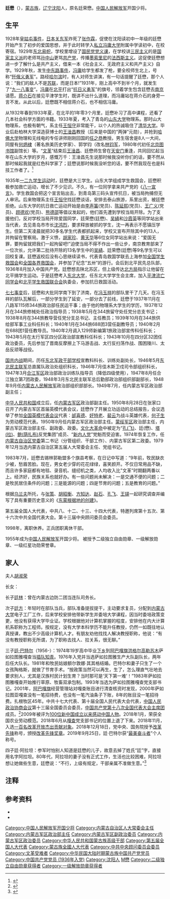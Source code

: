 '''廷懋'''（{{bd|1913年|10月|2004年|12月8日|catIdx=Ting廷}}），[[蒙古族|蒙古族]]，[[辽宁|辽宁]][[沈阳|沈阳]]人，原名廷荣懋。[[中国人民解放军|中国人民解放军]]开国少将。

==生平==
1928年[[皇姑屯事件|皇姑屯事件]]，[[日本|日本]][[关东军|关东军]]炸死了[[张作霖|张作霖]]，促使在沈阳读初中一年级的廷懋开始产生了初步的爱国思想，并于此时转学入[[私立冯庸大学|私立冯庸大学]]附属中学读初中，在校寄宿。1929年[[东北易帜|东北易帜]]，学校里增设了[[中國國民黨|国民党]][[党义|党义课]]，在学校讲[[三民主义|三民主义]]的是[[国家主义派|国家主义派]]的老师骂[[孫中山|孙中山]]更骂[[中国共产党|共产党]]，传播[[墨索里尼|墨索里尼]]的[[法西斯主义|法西斯主义]]。这促使廷懋想进一步了解什么是共产主义，借来一本《社会主义、无政府主义和共产主义》自学。1929年秋，发生[[中东路事件|中东路事件]]，[[冯庸|冯庸]]给学生都发了枪，要全校师生北上，号称“[[歼俄义勇军|歼俄义勇军]]”。路经[[哈尔滨市|哈尔滨]]时，有人对师生讲演，有一句话提醒了廷懋，那个人说：“我们的敌人不是[[苏联|苏联]]，而是日本!”1931年，刚上高中不到半个月，就发生了“[[九一八事变|九一八事变]]”。[[冯庸|冯庸]]在[[北平市|北平]]打出“[[抗日义勇军|抗日义勇军]]”的旗号，领着学生包含廷懋去[[南京市|南京]]请愿。[[蒋介石|蒋介石]]在接见平津学生时，既讲不出什么道理，而冯庸站在蒋介石的身旁一言不发。从此以后，廷懋既不相信蒋介石，也不相信冯庸。

从1932年春到1933年夏，在北平的1年零3个月里，廷懋补习了高中课程，还看了几本社会科学方面的书籍。1933年夏，考入了青岛的[[山东大学|山东大学]]物理系。那时山大物理系，也极有朝气，系主任[[王恒守|王恒守]]非常能干，以个人的热诚吸住了[[清华大学|清华大学]]。毕业后赴柏林大学深造获博士的[[王淦昌|王淦昌]]教授（后来是中国的“两弹”元勋），并抢到[[哈佛大学|哈佛大学]]物理和无线电的专任讲师刚刚回国的[[任之恭|任之恭]]教授。男生宿舍是8人一大间，同屋有[[何炳棣|何炳棣]]（著名旅美历史学家）、郭学钧（改名[[林钧军|林钧军]]，1980年代初任[[北京图书馆|北京图书馆]]副馆长）等。“[[文化大革命|文革]]”结束后[[王淦昌|王淦昌]]、廷懋师生曾在[[天安门|天安门]]重逢，共同回忆起当年在山东大学的岁月，感慨万千：王淦昌先生说那时候我没听你们的话，要不然从那时候起我就是红色科学家了；廷懋说那时候我没听您的话，要不然我现在也是科技工作者了。<ref>{{Cite web |url=http://www.scdjw.com.cn/portal.php?aid=9975&mod=view |title=谢仲元：“培养关心知识分子干部——纪念廷懋同志诞辰100周年”，《内蒙古日报》，2013-10-9 |access-date=2019-12-31 |archive-date=2020-10-15 |archive-url=https://web.archive.org/web/20201015180705/http://www.scdjw.com.cn/portal.php?aid=9975&mod=view }}</ref>

1935年[[一二九学生运动|一二九学生运动]]时，廷懋是大三学生。山东大学组成学生救国会，廷懋积极参加救亡运动，增长了不少见识。不久，有一位同学拿来共产党的《[[八一宣言|八一宣言]]》。学生救国会把这个宣言贴出去，到青岛第三码头宣传抗日，被当局拘捕但无人审讯。后来物理系主任[[王恒守|王恒守]]找廷懋谈话，安排去泰山旅游，系里出资，被廷懋拒绝。山东大学的抗日救亡运动开始是由[[李声簧|李声簧]](党员)、[[陈延熙|陈延熙]](党员)、[[王广义|王广义]](党员)、[[顾德欢|顾德欢]](党员)、[[熊德邵|熊德邵]]等倡议发起的，他们首先遭到学校当局开除。为了支援他们，反对学校当局开除爱国同学，廷荣懋(廷懋)、[[吴綪|吴綪]]和[[沙霞英|沙霞英]]等同学站出来当代表，去见青岛市市长[[沈鸿烈|沈鸿烈]]，要求释放被抓的学生，沈一再表示不愿镇压学生。但第二天凌晨就把30多名学生代表都抓起来，学校又宣布开除其中的13人，并拘留在警察局。激于义愤，[[胡家珍|胡家珍]]、[[黄天华|黄天华]]等6位女同学站出来说：“爱国无罪，要拘留就把我们一起拘留吧!”迫使当局不得不作出一些让步，南京教育部来了一位次长，允许第二批待开除的13名学生中的[[吴綪|吴綪]]、廷荣懋(廷懋)等9名学生可以回校复课。廷懋返校后没有心思继续读书，代表青岛救国学联去上海参加[[全国学生救国会|全国学生救国会]]和[[全国各界救国会|全国各界救国会]]，并参加了纪念“五卅”的游行。会后到北平民先总队部，1936年8月加入中国共产党。廷懋想去陕北苏区，但上级传达[[北方局|北方局]]指示让他留在北平搞学生运动。于是廷懋考入[[东北大学_(中国)|东北大学]]，任东北大学学生会主席，加入[[平津流亡同学会|平津流亡同学会]]和[[北平学生救国联合会|北平学生救国联合会]]执委会，参加抗日救国活动。

[[七七事变|七七事变]]后，廷懋和大批同学南下到了济南，在[[冯玉祥|冯玉祥]]的部队里干了几天。在冯玉祥的部队瓦解后，一部分学生到了延安，一部分去了前线，廷懋于1937年11月在八路军115师344旅政治部任民运干事；由于他的物理系大学生的学历，1937年12月在344旅修械处任政治指导员；1938年5月在344旅留守处任党分总支书记；1938年8月在344旅教导营任党分支总书记、主任教员；1939年10月在344旅供给部军事工业科任科长；1940年1月在344旅688团3营任副教导员；1940年2月在688团1营任教导员。1940年2月调入129师新编第1旅政治部宣传科任科长；1943年5月在太行军区四分区政治部宣教科任科长；1943年10月在四分区32团任政治委员，先后参加了晋南反摩擦上下马游击战、太行反扫荡作战、围困陵川、太岳反顽等战役。

[[国共内战|国共内战]]期间，历任[[东北军政干部学校|东北军政干部学校]]宣教科科长、训练处副处长，1946年5月[[东北民主联军|东北民主联军]]总直属队政治处组织科长，1946年7月佳木斯卫戍司令部组织科长，1947年3月[[合江军区|合江军区]]政治部政治训练队指导员（降低四级使用），1947年8月任合江独立第7团政委，1948年3月东北民主联军总后勤部政治部组织部副部长，1948年9月任[[内蒙古人民解放军|内蒙古人民解放军]]政治部组织部部长。1949年7月，任内蒙古军区政治部副主任；

[[中华人民共和国|中华人民共和国]]成立后，任[[内蒙古军区|内蒙古军区]]政治部副主任。1950年8月28日在张家口召开了内蒙古军区首届英模代表会议，廷懋作了开展立功运动的总结报告，会议选举了参加[[全国英模代表会议|全国英模代表会议]]代表：[[邰喜德|邰喜德]]、[[好特老|好特老]]、[[裴云|裴云]]为战斗英雄代表，[[何子生|何子生]]为劳动模范代表。1950年9月任内蒙古军区政治部主任。[[蒙绥军区|蒙绥军区]]政治部主任，内蒙古军区政治部主任、副政委、政委。[[文化大革命|文化大革命]]中被定为“[[孔飞|孔(飞)]]、廷(懋)、[[塔拉|塔(拉)]]、[[鲍荫扎布|鲍(荫扎布)]]反党集团”成员、“[[新内人党|新内人党]]”党魁而受迫害。1974年恢复工作，任[[内蒙古自治区党委|内蒙古自治区党委]]第二书记（分管组织、干部工作）、内蒙古军区第二政委。1979年12月当选内蒙古自治区第五届人大常委会主任、党组书记。

1983年7月，廷懋去锡林郭勒盟多个旗县考察，在日记中写道：“9年前，牧民缺衣少被，愁眉苦脸。现在，男女老少穿的花花绿绿，喜笑颜开。不仅日常用品不缺，而且许多家庭都有地毯、录音机、缝纫机之类，人均收入比"文革"时期翻两番以上。经济好，民族关系也就好办。有一些问题尚未解决：一是交通不便的问题；二是牧民居住条件的问题；三是能源的问题；四是节育的问题；五是教育的问题。”

根据[[乌兰夫|乌兰夫]]所托，与[[张策|张策]]、[[胡昭衡|胡昭衡]]、[[方知达|方知达]]、[[赵石|赵石]]、[[孔飞|孔飞]]、[[王铎|王铎]]一起研究调查并编写了具有重要历史意义的《[[东蒙根据地的创建|东蒙根据地的创建]]》。

第五届全国人大代表，中共八、十二、十三、十四大代表，特邀列席第十五次、第十六次中共全国代表大会。第十三届中央顾问委员会委员。

1998年，离职休养。正兵团职离休干部。

1955年成为[[中国人民解放军|中国人民解放军]]开国少将。 被授予二级独立自由勋章、一级解放勋章、一级红星功勋荣誉章。
==家人==
夫人[[胡淑荣|胡淑荣]]

长女：

长子[[廷林|廷林]]：曾在内蒙古边防二团当连队司务长。

次子[[廷方|廷方]]：年轻时在部队当兵，部队准备提拔提干，主动要求复员，分配到[[内蒙古大学|内蒙古大学]]电子工厂工作，后来学校安排他带新学生并委培大学课程，因当时委培政策变更，他没有获得大学毕业证。学校根据他对计算机掌握的程度，安排他在内大计算机系职称为工程师。按规定，没有大学本科学历不能升任教授，仍然一如既往地认真授课，教出不少高级计算机人才。有朋友劝他找找人解决教授职称，他说：“有没有教授职称无所谓，为了职称去找人、拉关系，很无聊。”

三子[[廷·巴特尔|廷·巴特尔]]（1956-）：1974年19岁高中毕业[[下乡|下乡]]到[[阿巴嘎旗|阿巴嘎旗]][[洪格尔高勒苏木|洪格尔高勒苏木]]萨如拉图雅嘎查当[[插队|插队]][[知青|知青]]。1976年入党并当选萨如拉图雅生产大队副队长，两年后任大队长。1981年和牧民姑娘额尔敦娜·其其格结婚。巴特尔和妻子只生了一个女孩陶格斯，就做了节育手术。“按政策当然可以再生，生了，怎么理直气壮地去要求别人，尤其是汉族村民计划生育？当时那可是‘天下第一难’！”1983年萨如拉图雅嘎查开始推行草原、牧畜双承包制。1993年当选为萨如拉图雅嘎查党支部书记。2001年，[[阿巴嘎旗|阿巴嘎旗]]经营管理站对嘎查账目进行清查核资时发现，2000年萨如拉图亚嘎查没有一笔招待费，也没有一笔汽油条子下账，8年的账目没一笔招待费。扎根牧区45年。中共十七大代表、第十届全国人民代表大会代表，[[中国人民政治协商会议|中国人民政治协商会议]]第十三届全国委员会委员，[[中国共产党第十八次全国代表大会|中国共产党第十八次全国代表大会主席团]]成员。<ref>{{Cite web |url=http://www.cnr.cn/2007zt/sqdjs/dbfc/200711/t20071102_504610496.html |title=记者文伟：《草原之子廷·巴特尔》，中广网，2007年08月15日 |access-date=2019年12月31日 |archive-date=2019年12月31日 |archive-url=https://web.archive.org/web/20191231111206/http://www.cnr.cn/2007zt/sqdjs/dbfc/200711/t20071102_504610496.html }}</ref>2009年被评为[[100位新中国成立以来感动中国人物|100位新中国成立以来感动中国人物]]。2018年1月，荣获全国农业劳动模范。2018年6月从[[嘎查|嘎查]]党支部书记的位置上退了下来。2018年11月，入选[[一百名改革开放杰出贡献对象|一百名改革开放杰出贡献对象]]。2018年12月18日，党中央、国务院授予[[改革先锋|改革先锋]]称号，颁授[[改革先锋奖章|改革先锋奖章]]。2019年9月25日，廷·巴特尔获“[[最美奋斗者|最美奋斗者]]”个人称号。 

四子廷·阿拉坦：参军时怕别人知道是廷懋的儿子，故意去掉了姓氏“廷”字，直接用名字阿拉坦。80年代，阿拉坦的妻子没有正式工作，生活也比较困难，阿拉坦想让她做些生意，廷懋说：“不行，上级有规定，干部亲属不准做生意。”<ref>{{Cite web |url=http://szb.northnews.cn/nepaper/bfxb/html/2017-02/14/content_116808.htm |title=卫建章：“廷懋将军的家风”，《北方新报》（2017年2月14日） 14版 |access-date=2019年12月31日 |archive-date=2019年12月31日 |archive-url=https://web.archive.org/web/20191231111934/http://szb.northnews.cn/nepaper/bfxb/html/2017-02/14/content_116808.htm }}</ref>
== 注释 ==
{{Reflist|25em}}

== 参考资料 ==
{{reflistH}}
*{{cite web|url=http://heroes.jxwmw.cn/system/2008/09/24/010067745.shtml|title=开国少将——廷懋，辽宁省沈阳市人|publisher=江西文明网|access-date=2010-11-15|archive-url=https://web.archive.org/web/20150512161001/http://heroes.jxwmw.cn/system/2008/09/24/010067745.shtml|archive-date=2015-05-12|dead-url=yes}}
*{{cite web|url=http://news.xinhuanet.com/newscenter/2005-01/20/content_2487279.htm|title=内蒙古军区原第二政治委员廷懋同志逝世|publisher=新华网|access-date=2010-11-15|archive-date=2013-10-24|archive-url=https://web.archive.org/web/20131024182505/http://news.xinhuanet.com/newscenter/2005-01/20/content_2487279.htm}}
{{reflistF}}

{{中华人民共和国内蒙古自治区正职领导人|nocat}}
{{蒙古族高级干部}}

{{DEFAULTSORT:Ting廷}}
[[Category:中国人民解放军开国少将|Category:中国人民解放军开国少将]]
[[Category:内蒙古自治区人大常委会主任|Category:内蒙古自治区人大常委会主任]]
[[Category:内蒙古军区政治部主任|Category:内蒙古军区政治部主任]]
[[Category:内蒙古军区副政治委员|Category:内蒙古军区副政治委员]]
[[Category:内蒙古军区政治委员|Category:内蒙古军区政治委员]]
[[Category:中华人民共和国蒙古族高级干部|Category:中华人民共和国蒙古族高级干部]]
[[Category:第五届全国人大代表|Category:第五届全国人大代表]]
[[Category:蒙古族全國人大代表|Category:蒙古族全國人大代表]]
[[Category:中共中央顾问委员会委员|Category:中共中央顾问委员会委员]]
[[Category:文革受难者|Category:文革受难者]]
[[Category:中华民国大陆时期蒙古族中国共产党党员|Category:中华民国大陆时期蒙古族中国共产党党员]]
[[Category:中国共产党党员_(1936年入党)|Category:中国共产党党员 (1936年入党)]]
[[Category:沈阳人|Category:沈阳人]]
[[Category:廷姓|M懋]]
[[Category:二级独立自由勋章获得者|Category:二级独立自由勋章获得者]]
[[Category:一级解放勋章获得者|Category:一级解放勋章获得者]]